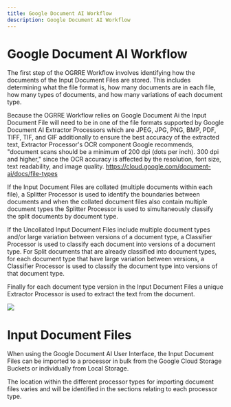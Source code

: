 ```yaml
---
title: Google Document AI Workflow
description: Google Document AI Workflow
---
```


# Google Document AI Workflow

The first step of the OGRRE Workflow involves identifying how the
documents of the Input Document Files are stored. This includes
determining what the file format is, how many documents are in each
file, how many types of documents, and how many variations of each
document type.

Because the OGRRE Workflow relies on Google Document Ai the Input
Document File will need to be in one of the file formats supported by
Google Document AI Extractor Processors which are JPEG, JPG, PNG, BMP,
PDF, TIFF, TIF, and GIF additionally to ensure the best accuracy of the
extracted text, Extractor Processor's OCR component Google recommends,
"document scans should be a minimum of 200 dpi (dots per inch). 300 dpi
and higher," since the OCR accuracy is affected by the resolution, font
size, text readability, and image quality. https://cloud.google.com/document-ai/docs/file-types

If the Input Document Files are collated (multiple documents within each
file), a Splitter Processor is used to identify the boundaries between
documents and when the collated document files also contain multiple
document types the Splitter Processor is used to simultaneously classify
the split documents by document type.

If the Uncollated Input Document Files include multiple document types
and/or large variation between versions of a document type, a Classifier
Processor is used to classify each document into versions of a document
type. For Split documents that are already classified into document
types, for each document type that have large variation between
versions, a Classifier Processor is used to classify the document type
into versions of that document type.

Finally for each document type version in the Input Document Files a
unique Extractor Processor is used to extract the text from the
document.

![](../../static/screenshots/figure_1.png)

# Input Document Files

When using the Google Document AI User Interface, the Input Document
Files can be imported to a processor in bulk from the Google Cloud
Storage Buckets or individually from Local Storage.

The location within the different processor types for importing document
files varies and will be identified in the sections relating to each
processor type.

